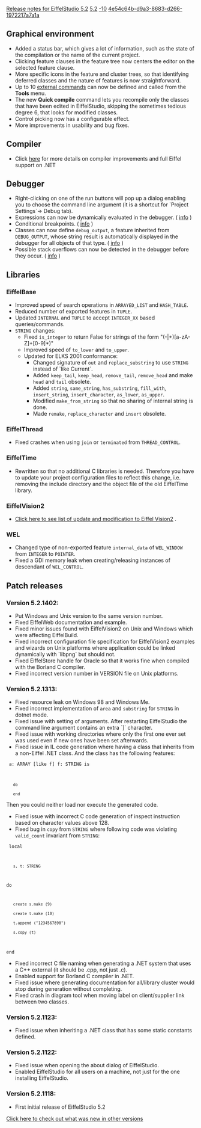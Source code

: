 [[Property:title|Release notes for EiffelStudio 5.2]]
[[Property:link_title|5.2]]
[[Property:weight|-10]]
[[Property:uuid|4e54c64b-d9a3-8683-d266-1972217a7a1a]]
==Graphical environment==
* Added a status bar, which gives a lot of information, such as the state of the compilation or the name of the current project.
* Clicking feature clauses in the feature tree now centers the editor on the selected feature clause.
* More specific icons in the feature and cluster trees, so that identifying deferred classes and the nature of features is now straightforward.
* Up to 10 [[External commands editor dialog|external commands]]  can now be defined and called from the '''Tools''' menu. 
* The new '''Quick compile''' command lets you recompile only the classes that have been edited in EiffelStudio, skipping the sometimes tedious degree 6, that looks for modified classes. 
* Control picking now has a configurable effect.
* More improvements in usability and bug fixes.

==Compiler==
* Click [[Major changes between ISE Eiffel 5.1 and ISE Eiffel 5.2|here]]  for more details on compiler improvements and full Eiffel support on .NET 

==Debugger==
* Right-clicking on one of the run buttons will pop up a dialog enabling you to choose the command line argument (it is a shortcut for `Project Settings`-> Debug tab).
* Expressions can now be dynamically evaluated in the debugger. ( [[Expression evaluation|info]] ) 
* Conditional breakpoints. ( [[Breakpoints|info]] ) 
* Classes can now define <code> debug_output </code>, a feature inherited from <code> DEBUG_OUTPUT </code>, whose string result is automatically displayed in the debugger for all objects of that type. ( [[Debug output|info]] ) 
* Possible stack overflows can now be detected in the debugger before they occur. ( [[Stack overflow prevention|info]] ) 

==Libraries==

===EiffelBase===
* Improved speed of search operations in <code> ARRAYED_LIST </code> and <code> HASH_TABLE </code>. 
* Reduced number of exported features in <code> TUPLE </code>. 
* Updated <code> INTERNAL </code> and <code> TUPLE </code> to accept <code> INTEGER_XX </code> based queries/commands. 
*  <code> STRING </code> changes: 
** Fixed <code> is_integer </code> to return False for strings of the form "(-|+)[a-zA-Z]+[0-9]*)" 
** Improved speed of <code> to_lower </code> and <code> to_upper </code>. 
** Updated for ELKS 2001 conformance: 
*** Changed signature of <code> out </code> and <code> replace_substring </code> to use <code> STRING </code> instead of `like Current`. 
*** Added <code> keep_tail </code>, <code> keep_head </code>, <code> remove_tail </code>, <code> remove_head </code> and make <code> head </code> and <code> tail </code> obsolete. 
*** Added <code> string </code>, <code> same_string </code>, <code> has_substring </code>, <code> fill_with </code>, <code> insert_string </code>, <code> insert_character </code>, <code> as_lower </code>, <code> as_upper </code>. 
*** Modified <code> make_from_string </code> so that no sharing of internal string is done. 
*** Made <code> remake </code>, <code> replace_character </code> and <code> insert </code> obsolete. 



===EiffelThread===
* Fixed crashes when using <code> join </code> or <code> terminated </code> from <code> THREAD_CONTROL </code>. 

===EiffelTime===
* Rewritten so that no additional C libraries is needed. Therefore you have to update your project configuration files to reflect this change, i.e. removing the include directory and the object file of the old EiffelTime library.

===EiffelVision2===
*  [[Revisions and Bug Fixes|Click here to see list of update and modification to Eiffel Vision2]] . 

===WEL===
* Changed type of non-exported feature <code> internal_data </code> of <code> WEL_WINDOW </code> from <code> INTEGER </code> to <code> POINTER </code>. 
* Fixed a GDI memory leak when creating/releasing instances of descendant of <code> WEL_CONTROL </code>. 

==Patch releases==

===Version 5.2.1402:===
* Put Windows and Unix version to the same version number.
* Fixed EiffelWeb documentation and example.
* Fixed minor issues found with EiffelVision2 on Unix and Windows which were affecting EiffelBuild.
* Fixed incorrect configuration file specification for EiffelVision2 examples and wizards on Unix platforms where application could be linked dynamically with `libpng` but should not.
* Fixed EiffelStore handle for Oracle so that it works fine when compiled with the Borland C compiler.
* Fixed incorrect version number in VERSION file on Unix platforms.

===Version 5.2.1313:===
* Fixed resource leak on Windows 98 and Windows Me.
* Fixed incorrect implementation of <code> area </code> and <code> substring </code> for <code> STRING </code> in dotnet mode. 
* Fixed issue with setting of arguments. After restarting EiffelStudio the command line argument contains an extra `]` character.
* Fixed issue with working directories where only the first one ever set was used even if new ones have been set afterwards.
* Fixed issue in IL code generation where having a class that inherits from a non-Eiffel .NET class. And the class has the following features: <br/>
<code>
a: ARRAY [like f]
f: STRING is
	do
	end</code>

Then you could neither load nor execute the generated code.

* Fixed issue with incorrect C code generation of inspect instruction based on character values above 128.
* Fixed bug in <code> copy </code> from <code> STRING </code> where following code was violating <code>valid_count</code> invariant from <code> STRING </code>: 
<code>
local
	s, t: STRING
do
	create s.make (9)
	create t.make (10) 
	t.append ("1234567890") 
	s.copy (t)
end</code>

* Fixed incorrect C file naming when generating a .NET system that uses a C++ external (it should be .cpp, not just .c).
* Enabled support for Borland C compiler in .NET.
* Fixed issue where generating documentation for all/library cluster would stop during generation without completing.
* Fixed crash in diagram tool when moving label on client/supplier link between two classes.

===Version 5.2.1123:===
* Fixed issue when inheriting a .NET class that has some static constants defined.

===Version 5.2.1122:===
* Fixed issue when opening the about dialog of EiffelStudio.
* Enabled EiffelStudio for all users on a machine, not just for the one installing EiffelStudio.

===Version 5.2.1118:===
* First initial release of EiffelStudio 5.2

[[EiffelStudio release notes|Click here to check out what was new in other versions]]  




